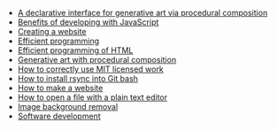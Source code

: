 * [A declarative interface for generative art via procedural composition](/a-declarative-interface-for-generative-art-via-procedural-composition)
* [Benefits of developing with JavaScript](/benefits-of-developing-with-javascript)
* [Creating a website](/creating-a-website)
* [Efficient programming](/efficient-programming)
* [Efficient programming of HTML](/efficient-programming-of-html)
* [Generative art with procedural composition](/generative-art-with-procedural-composition)
* [How to correctly use MIT licensed work](/how-to-correctly-use-mit-licensed-work)
* [How to install rsync into Git bash](/how-to-install-rsync-into-git-bash)
* [How to make a website](/how-to-make-a-website)
* [How to open a file with a plain text editor](/how-to-open-a-file-with-a-plain-text-editor)
* [Image background removal](/image-background-removal)
* [Software development](/software-development)
